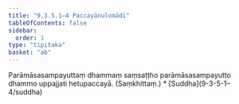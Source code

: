 ```yaml
---
title: "9.3.5.1–4 Paccayānulomādi"
tableOfContents: false
sidebar:
  order: 1
type: "tipitaka"
basket: "ab"
---
```



<DynamicBreadcrumb />

<Division number="61">

<Paragraph number="2242">
Parāmāsasampayuttaṃ dhammaṃ saṃsaṭṭho parāmāsasampayutto dhammo uppajjati hetupaccayā. (Saṃkhittaṃ.)

</Paragraph>
</Division>

<TableOfContents>
* [Suddha](9-3-5-1–4/suddha)
</TableOfContents>